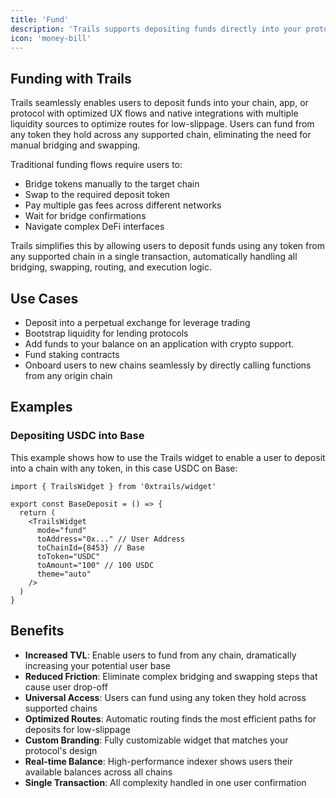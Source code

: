 ```yaml
---
title: 'Fund'
description: 'Trails supports depositing funds directly into your protocol, app, or chain to boost TVL'
icon: 'money-bill'
---
```


## Funding with Trails

Trails seamlessly enables users to deposit funds into your chain, app, or protocol with optimized UX flows and native integrations with multiple liquidity sources to optimize routes for low-slippage. Users can fund from any token they hold across any supported chain, eliminating the need for manual bridging and swapping.


Traditional funding flows require users to:
- Bridge tokens manually to the target chain
- Swap to the required deposit token
- Pay multiple gas fees across different networks
- Wait for bridge confirmations
- Navigate complex DeFi interfaces

Trails simplifies this by allowing users to deposit funds using any token from any supported chain in a single transaction, automatically handling all bridging, swapping, routing, and execution logic.

## Use Cases
- Deposit into a perpetual exchange for leverage trading
- Bootstrap liquidity for lending protocols
- Add funds to your balance on an application with crypto support.
- Fund staking contracts
- Onboard users to new chains seamlessly by directly calling functions from any origin chain

## Examples

### Depositing USDC into Base

This example shows how to use the Trails widget to enable a user to deposit into a chain with any token, in this case USDC on Base:

<CodeGroup>

```tsx SimpleDeposit.tsx
import { TrailsWidget } from '0xtrails/widget'

export const BaseDeposit = () => {
  return (
    <TrailsWidget
      mode="fund"
      toAddress="0x..." // User Address
      toChainId={8453} // Base
      toToken="USDC"
      toAmount="100" // 100 USDC
      theme="auto"
    />
  )
}
```
</CodeGroup>


## Benefits

- **Increased TVL**: Enable users to fund from any chain, dramatically increasing your potential user base
- **Reduced Friction**: Eliminate complex bridging and swapping steps that cause user drop-off
- **Universal Access**: Users can fund using any token they hold across supported chains
- **Optimized Routes**: Automatic routing finds the most efficient paths for deposits for low-slippage
- **Custom Branding**: Fully customizable widget that matches your protocol's design
- **Real-time Balance**: High-performance indexer shows users their available balances across all chains
- **Single Transaction**: All complexity handled in one user confirmation

